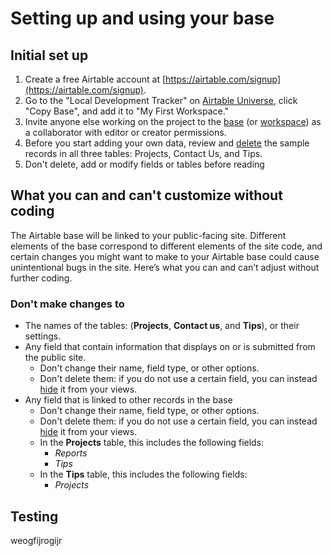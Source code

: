 
# Setting up and using your base

## Initial set up

1. Create a free Airtable account at [https://airtable.com/signup](https://airtable.com/signup).
2. Go to the "Local Development Tracker" on [Airtable Universe](https://www.airtable.com/universe/exp1PtSWxyPHYGMIk/local-development-tracker), click "Copy Base", and add it to "My First Workspace."
3. Invite anyone else working on the project to the [base](https://support.airtable.com/hc/en-us/articles/202625759-Adding-a-base-collaborator) (or [workspace](https://support.airtable.com/hc/en-us/articles/203313505-Adding-a-workspace-collaborator)) as a collaborator with editor or creator permissions.
4. Before you start adding your own data, review and [delete]() the sample records in all three tables: Projects, Contact Us, and Tips.
5. Don't delete, add or modify fields or tables before reading 

## What you can and can't customize without coding

The Airtable base will be linked to your public-facing site. Different elements of the base correspond to different elements of the site code, and certain changes you might want to make to your Airtable base could cause unintentional bugs in the site. Here’s what you can and can’t adjust without further coding. 

### Don't make changes to

- The names of the tables: (**Projects**, **Contact us**, and **Tips**), or their settings.
- Any field that contain information that displays on or is submitted from the public site.
  - Don't change their name, field type, or other options.
  - Don't delete them: if you do not use a certain field, you can instead [hide]() it from your views.
- Any field that is linked to other records in the base
  - Don't change their name, field type, or other options.
  - Don't delete them: if you do not use a certain field, you can instead [hide]() it from your views.
  - In the **Projects** table, this includes the following fields:
    - _Reports_
    - _Tips_
  - In the **Tips** table, this includes the following fields:
    - _Projects_

## Testing

weogfijrogijr

<TableOfContents index={5} />